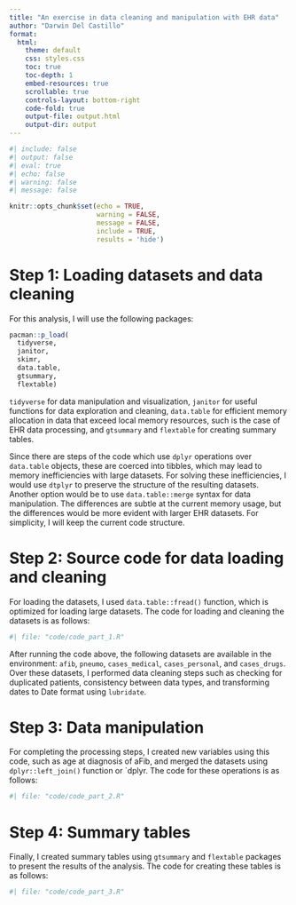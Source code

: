 ```yaml
---
title: "An exercise in data cleaning and manipulation with EHR data"
author: "Darwin Del Castillo"
format:
  html:
    theme: default
    css: styles.css
    toc: true
    toc-depth: 1
    embed-resources: true
    scrollable: true
    controls-layout: bottom-right
    code-fold: true
    output-file: output.html
    output-dir: output
---
```


```r
#| include: false
#| output: false
#| eval: true
#| echo: false
#| warning: false
#| message: false

knitr::opts_chunk$set(echo = TRUE,
                      warning = FALSE,
                      message = FALSE,
                      include = TRUE,
                      results = 'hide')
```

# Step 1: Loading datasets and data cleaning

For this analysis, I will use the following packages:

```r
pacman::p_load(
  tidyverse,
  janitor,
  skimr,
  data.table,
  gtsummary,
  flextable)
```

`tidyverse` for data manipulation and visualization, `janitor` for useful functions for data exploration and cleaning, `data.table` for efficient memory allocation in data that exceed local memory resources, such is the case of EHR data processing, and `gtsummary` and `flextable` for creating summary tables.

Since there are steps of the code which use `dplyr` operations over `data.table` objects, these are coerced into tibbles, which may lead to memory inefficiencies with large datasets. For solving these inefficiencies, I would use `dtplyr` to preserve the structure of the resulting datasets. Another option would be to use `data.table::merge` syntax for data manipulation. The differences are subtle at the current memory usage, but the differences would be more evident with larger EHR datasets. For simplicity, I will keep the current code structure.

# Step 2: Source code for data loading and cleaning

For loading the datasets, I used `data.table::fread()` function, which is optimized for loading large datasets. The code for loading and cleaning the datasets is as follows:

```r
#| file: "code/code_part_1.R"
```

After running the code above, the following datasets are available in the environment: `afib`, `pneumo`, `cases_medical`, `cases_personal`, and `cases_drugs`. Over these datasets, I performed data cleaning steps such as checking for duplicated patients, consistency between data types, and transforming dates to Date format using `lubridate`.

# Step 3: Data manipulation

For completing the processing steps, I created new variables using this code, such as age at diagnosis of aFib, and merged the datasets using `dplyr::left_join()` function or `dplyr. The code for these operations is as follows:

```r
#| file: "code/code_part_2.R"
```

# Step 4: Summary tables

Finally, I created summary tables using `gtsummary` and `flextable` packages to present the results of the analysis. The code for creating these tables is as follows:

```r
#| file: "code/code_part_3.R"
```
